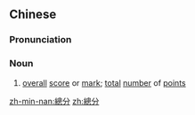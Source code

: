 {{also|总分}}
==Chinese==
{{zh-forms|s=总分}}

===Pronunciation===
{{zh-pron
|m=zǒngfēn
|c=zung2 fan1
|cat=n
}}

===Noun===
{{zh-noun}}

# [[overall]] [[score]] or [[mark]]; [[total]] [[number]] of [[point]]s

[[zh-min-nan:總分]]
[[zh:總分]]